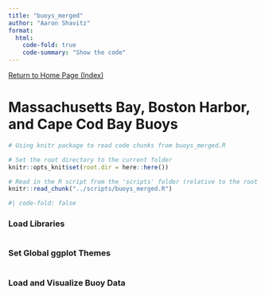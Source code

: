 ```yaml
---
title: "buoys_merged"
author: "Aaron Shavitz"
format: 
  html:
    code-fold: true
    code-summary: "Show the code"
---
```

[Return to Home Page (Index)](https://ashavitz.github.io/wellfleet_project/)
 
# Massachusetts Bay, Boston Harbor, and Cape Cod Bay Buoys

```r
# Using knitr package to read code chunks from buoys_merged.R

# Set the root directory to the current folder
knitr::opts_knit$set(root.dir = here::here())

# Read in the R script from the 'scripts' folder (relative to the root project directory)
knitr::read_chunk("../scripts/buoys_merged.R")
```

```r
#| code-fold: false
```

### Load Libraries
```r
```

### Set Global ggplot Themes
```r
```

### Load and Visualize Buoy Data
```r
```